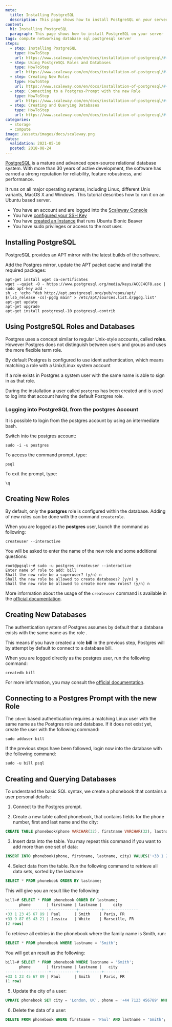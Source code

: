 ```yaml
---
meta:
  title: Installing PostgreSQL
  description: This page shows how to install PostgreSQL on your server
content:
  h1: Installing PostgreSQL
  paragraph: This page shows how to install PostgreSQL on your server
tags: compute networking database sql postgresql server
steps:
  - step: Installing PostgreSQL
    type: HowToStep
    url: https://www.scaleway.com/en/docs/installation-of-postgresql/#-Installing-PostgreSQL
  - step: Using PostgreSQL Roles and Databases
    type: HowToStep
    url: https://www.scaleway.com/en/docs/installation-of-postgresql/#-Using-PostgreSQL-Roles-and-Databases
  - step: Creating New Roles
    type: HowToStep
    url: https://www.scaleway.com/en/docs/installation-of-postgresql/#-Creating-New-Roles
  - step: Connecting to a Postgres-Prompt with the new Role
    type: HowToStep
    url: https://www.scaleway.com/en/docs/installation-of-postgresql/#-Connecting-to-a-Postgres-Prompt-with-the-new-Role
  - step: Creating and Querying Databases
    type: HowToStep
    url: https://www.scaleway.com/en/docs/installation-of-postgresql/#-Creating-and-Querying-Databases
categories:
  - storage
  - compute
image: /assets/images/docs/scaleway.png
dates:
  validation: 2021-05-10
  posted: 2018-08-24
---
```


[PostgreSQL](https://www.postgresql.org/) is a mature and advanced open-source relational database system. With more than 30 years of active development, the software has earned a strong reputation for reliability, feature robustness, and performance.

It runs on all major operating systems, including Linux, different Unix variants, MacOS X and Windows. This tutorial describes how to run it on an Ubuntu based server.

<Message type="requirement">

  - You have an account and are logged into the [Scaleway Console](https://console.scaleway.com)
  - You have [configured your SSH Key](/console/my-project/how-to/create-ssh-key)
  - You have [created an Instance](/compute/instances/how-to/create-an-instance) that runs Ubuntu Bionic Beaver
  - You have sudo privileges or access to the root user.

</Message>

## Installing PostgreSQL

PostgreSQL provides an APT mirror with the latest builds of the software.

Add the Postgres mirror, update the APT packet cache and install the required packages:

```
apt-get install wget ca-certificates
wget --quiet -O - https://www.postgresql.org/media/keys/ACCC4CF8.asc | sudo apt-key add -
sh -c 'echo "deb http://apt.postgresql.org/pub/repos/apt/ $(lsb_release -cs)-pgdg main" > /etc/apt/sources.list.d/pgdg.list'
apt-get update
apt-get upgrade
apt-get install postgresql-10 postgresql-contrib
```

## Using PostgreSQL Roles and Databases

Postgres uses a concept similar to regular Unix-style accounts, called **roles**. However Postgres does not distinguish between users and groups and uses the more flexible term role.

By default Postgres is configured to use ident authentication, which means matching a role with a Unix/Linux system account

If a role exists in Postgres a system user with the same name is able to sign in as that role.

During the installation a user called `postgres` has been created and is used to log into that account having the default Postgres role.

### Logging into PostgreSQL from the postgres Account

It is possible to login from the postgres account by using an intermediate bash.

Switch into the postgres account:

```
sudo -i -u postgres
```
 
To access the command prompt, type:

```
psql
```

To exit the prompt, type:

```
\q
```

## Creating New Roles

By default, only the **postgres** role is configured within the database. Adding of new roles can be done with the command `createrole`.

When you are logged as the **postgres** user, launch the command as following:

```
createuser --interactive
```

You will be asked to enter the name of the new role and some additional questions:

```
root@pgsql:~# sudo -u postgres createuser --interactive
Enter name of role to add: bill
Shall the new role be a superuser? (y/n) n
Shall the new role be allowed to create databases? (y/n) y
Shall the new role be allowed to create more new roles? (y/n) n
```

More information about the usage of the `createuser` command is available in the [official documentation](https://www.postgresql.org/docs/11/static/app-createuser.html).

## Creating New Databases

The authentication system of Postgres assumes by default that a database exists with the same name as the role .

This means if you have created a role **bill** in the previous step, Postgres will by attempt by default to connect to a database bill.

When you are logged directly as the postgres user, run the following command:

```
createdb bill
```

For more information, you may consult the [official documentation](https://www.postgresql.org/docs/11/static/app-createdb.html).

## Connecting to a Postgres Prompt with the new Role

The `ident` based authentication requires a matching Linux user with the same name as the Postgres role and database. If it does not exist yet, create the user with the following command:

```
sudo adduser bill
```

If the previous steps have been followed, login now into the database with the following command:

```
sudo -u bill psql
```

## Creating and Querying Databases

To understand the basic SQL syntax, we create a phonebook that contains a user personal details:

1. Connect to the Postgres prompt.

2. Create a new table called phonebook, that contains fields for the phone number, first and last name and the city:

  ```sql
  CREATE TABLE phonebook(phone VARCHAR(32), firstname VARCHAR(32), lastname VARCHAR(32), city VARCHAR(64));
  ```

3. Insert data into the table. You may repeat this command if you want to add more than one set of data:

  ```sql
  INSERT INTO phonebook(phone, firstname, lastname, city) VALUES('+33 1 23 45 67 89', 'Paul', 'Smith', 'Paris, FR');
  ```

4. Select data from the table. Run the following command to retrieve all data sets, sorted by the lastname

  ```sql
  SELECT * FROM phonebook ORDER BY lastname;
  ```

  This will give you an result like the following:

  ```sql
  bill=# SELECT * FROM phonebook ORDER BY lastname;
        phone       | firstname | lastname |     city
  -------------------+-----------+----------+---------------
  +33 1 23 45 67 89 | Paul      | Smith    | Paris, FR
  +33 9 87 65 43 21 | Jessica   | White    | Marseille, FR
  (2 rows)
  ```

  To retrieve all entries in the phonebook where the family name is Smith, run:

  ```sql
  SELECT * FROM phonebook WHERE lastname = 'Smith';
  ```

  You will get an result as the following:

  ```sql
  bill=# SELECT * FROM phonebook WHERE lastname = 'Smith';
        phone       | firstname | lastname |   city
  -------------------+-----------+----------+-----------
  +33 1 23 45 67 89 | Paul      | Smith    | Paris, FR
  (1 row)
  ```

5. Update the city of a user:

  ```sql
  UPDATE phonebook SET city = 'London, UK', phone = '+44 7123 456789' WHERE firstname = 'Paul' AND lastname = 'Smith';
  ```

6. Delete the data of a user:

  ```sql
  DELETE FROM phonebook WHERE firstname = 'Paul' AND lastname = 'Smith';
  ```
